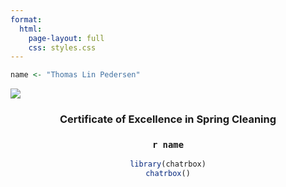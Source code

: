 ```yaml
---
format: 
  html:
    page-layout: full
    css: styles.css
---
```


```r
name <- "Thomas Lin Pedersen"
```

![](ribbon.jpg)

<center>

### Certificate of Excellence in Spring Cleaning

### `r name`

```r
library(chatrbox)
chatrbox()


```

</center>
